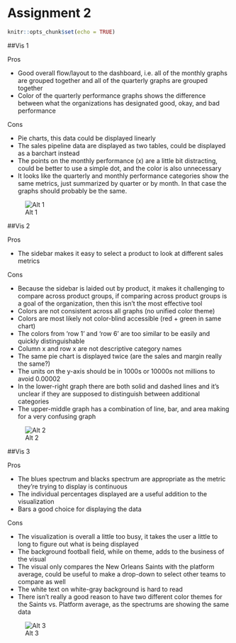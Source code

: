 # Assignment 2

```r
knitr::opts_chunk$set(echo = TRUE)
```


##Vis 1

Pros

* Good overall flow/layout to the dashboard, i.e. all of the monthly graphs are grouped together and all of the quarterly graphs are grouped together
* Color of the quarterly performance graphs shows the difference between what the organizations has designated good, okay, and bad performance

Cons

* Pie charts, this data could be displayed linearly
* The sales pipeline data are displayed as two tables, could be displayed as a barchart instead
* The points on the monthly performance (x) are a little bit distracting, could be better to use a simple dot, and the color is also unnecessary
* It looks like the quarterly and monthly performance categories show the same metrics, just summarized by quarter or by month. In that case the graphs should probably be the same.


![Alt 1]()

##Vis 2

Pros

* The sidebar makes it easy to select a product to look at different sales metrics 

Cons

* Because the sidebar is laided out by product, it makes it challenging to compare across product groups, if comparing across product groups is a goal of the organization, then this isn't the most effective tool
* Colors are not consistent across all graphs (no unified color theme)
* Colors are most likely not color-blind accessible (red + green in same chart)
* The colors from 'row 1' and 'row 6' are too similar to be easily and quickly distinguishable
* Column x and row x are not descriptive category names
* The same pie chart is displayed twice (are the sales and margin really the same?)
* The units on the y-axis should be in 1000s or 10000s not millions to avoid 0.00002
* In the lower-right graph there are both solid and dashed lines and it's unclear if they are supposed to distinguish between additional categories
* The upper-middle graph has a combination of line, bar, and area making for a very confusing graph


![Alt 2]()

##Vis 3

Pros

* The blues spectrum and blacks spectrum are appropriate as the metric they're trying to display is continuous
* The individual percentages displayed are a useful addition to the visualization
* Bars a good choice for displaying the data

Cons

* The visualization is overall a little too busy, it takes the user a little to long to figure out what is being displayed
* The background football field, while on theme, adds to the business of the visual 
* The visual only compares the New Orleans Saints with the platform average, could be useful to make a drop-down to select other teams to compare as well
* The white text on white-gray background is hard to read 
* There isn't really a good reason to have two different color themes for the Saints vs. Platform average, as the spectrums are showing the same data

![Alt 3]()